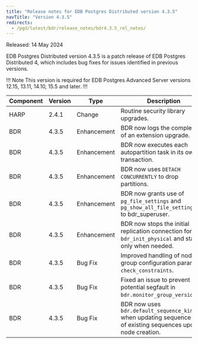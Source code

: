 ```yaml
---
title: "Release notes for EDB Postgres Distributed version 4.3.5"
navTitle: "Version 4.3.5"
redirects:
  - /pgd/latest/bdr/release_notes/bdr4.3.5_rel_notes/
---
```


Released: 14 May 2024

EDB Postgres Distributed version 4.3.5 is a patch release of EDB Postgres Distributed 4, which includes bug fixes for issues identified in previous versions.

!!! Note
This version is required for EDB Postgres Advanced Server versions 12.15, 13.11, 14.10, 15.5 and later.
!!!

| Component | Version | Type        | Description                                                                                        | Addresses |
|-----------|---------|-------------|----------------------------------------------------------------------------------------------------|-----------|
| HARP      | 2.4.1   | Change      | Routine security library upgrades.                                                                 |           |
| BDR       | 4.3.5   | Enhancement | BDR now logs the completion of an extension upgrade.                                                            |           |
| BDR       | 4.3.5   | Enhancement | BDR now executes each autopartition task in its own transaction.                                            |           |
| BDR       | 4.3.5   | Enhancement | BDR now uses `DETACH CONCURRENTLY` to drop partitions.                                                      | RT101407/35476  |
| BDR       | 4.3.5   | Enhancement | BDR now grants use of `pg_file_settings` and `pg_show_all_file_settings()` to bdr_superuser.              |           |
| BDR       | 4.3.5   | Enhancement | BDR now stops the initial replication connection for `bdr_init_physical` and starts it only when needed.     | RT102828/35305  |
| BDR       | 4.3.5   | Bug Fix     | Improved handling of node group configuration parameter `check_constraints`.                        | RT99956/31896   |
| BDR       | 4.3.5   | Bug Fix     | Fixed an issue to prevent potential segfault in `bdr.monitor_group_versions()`.                                      | RT102290/34051  |
| BDR       | 4.3.5   | Bug Fix     | BDR now uses `bdr.default_sequence_kind` when updating sequence kind of existing sequences upon node creation.|           |
